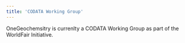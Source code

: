 ```yaml
---
title: 'CODATA Working Group'
---
```


OneGeochemsitry is currenlty a CODATA Working Group as part of the WorldFair Initiative.